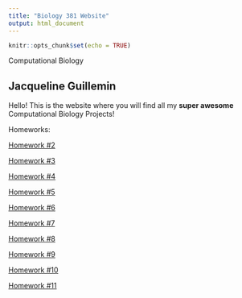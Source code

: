```yaml
---
title: "Biology 381 Website"
output: html_document
---
```


```r
knitr::opts_chunk$set(echo = TRUE)
```

Computational Biology

## Jacqueline Guillemin
Hello! This is the website where you will find all my **super awesome** Computational Biology Projects!




Homeworks:

[Homework #2](Homework_02.html)

[Homework #3](Homework_3.html)

[Homework #4](Homework_4.html)

[Homework #5](Homework_5.html)

[Homework #6](Homework_6.html)

[Homework #7](Homework_7.html)

[Homework #8](Homework_8.html)

[Homework #9](Homework_9.html)

[Homework #10](Homework_10.html)

[Homework #11](Homewor_11.html)


